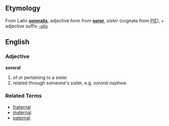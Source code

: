 ==Etymology==
From Latin '''[[sororalis]]''', adjective form from '''[[soror]]''', ''sister'' (cognate from [[PIE]]), + adjective suffix ''[[-alis]]''

==English==
===Adjective===
'''sororal'''

# of or pertaining to a sister
#related through someone's sister, e.g. ''sororal nephew''.

===Related Terms===
*[[fraternal]]
*[[maternal]]
*[[paternal]]